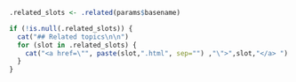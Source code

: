 ```r
.related_slots <- .related(params$basename)
```

```r
if (!is.null(.related_slots)) {
  cat("## Related topics\n\n")
  for (slot in .related_slots) {
    cat("<a href=\"", paste(slot,".html", sep="") ,"\">",slot,"</a> ")
  }
}
```


